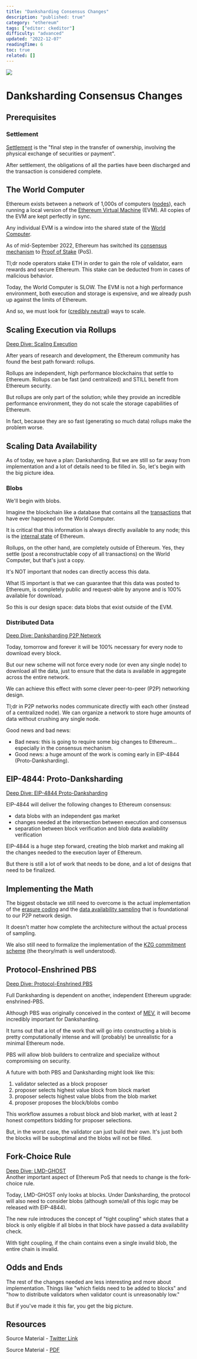 ```yaml
---
title: "Danksharding Consensus Changes"
description: "published: true"
category: "ethereum"
tags: ["editor: ckeditor"]
difficulty: "advanced"
updated: "2022-12-07"
readingTime: 6
toc: true
related: []
---
```


![](/images/consensus-changes-banner.jpeg)

# Danksharding Consensus Changes

## Prerequisites

### Settlement

[Settlement](https://inevitableeth.com/home/concepts/settlement) is the "final step in the transfer of ownership, involving the physical exchange of securities or payment". 

After settlement, the obligations of all the parties have been discharged and the transaction is considered complete. 

## The World Computer

Ethereum exists between a network of 1,000s of computers ([nodes](https://inevitableeth.com/home/ethereum/network/node)), each running a local version of the [Ethereum Virtual Machine](https://inevitableeth.com/home/ethereum/evm) (EVM). All copies of the EVM are kept perfectly in sync. 

Any individual EVM is a window into the shared state of the [World Computer](https://inevitableeth.com/home/ethereum/world-computer).

As of mid-September 2022, Ethereum has switched its [consensus mechanism](/ethereum/network/consensus) to [Proof of Stake](/ethereum/network/consensus/pos) (PoS).

Tl;dr node operators stake ETH in order to gain the role of validator, earn rewards and secure Ethereum. This stake can be deducted from in cases of malicious behavior.

Today, the World Computer is SLOW. The EVM is not a high performance environment, both execution and storage is expensive, and we already push up against the limits of Ethereum.

And so, we must look for ([credibly neutral](/concepts/credible-neutrality)) ways to scale.

## Scaling Execution via Rollups

[Deep Dive: Scaling Execution](/ethereum/upgrades/scaling/execution)

After years of research and development, the Ethereum community has found the best path forward: rollups.

Rollups are independent, high performance blockchains that settle to Ethereum. Rollups can be fast (and centralized) and STILL benefit from Ethereum security.

But rollups are only part of the solution; while they provide an incredible performance environment, they do not scale the storage capabilities of Ethereum.

In fact, because they are so fast (generating so much data) rollups make the problem worse.

## Scaling Data Availability

As of today, we have a plan: Danksharding. But we are still so far away from implementation and a lot of details need to be filled in. So, let's begin with the big picture idea. 

### Blobs

We'll begin with blobs.

Imagine the blockchain like a database that contains all the [transactions](/ethereum/blockchain/transaction) that have ever happened on the World Computer. 

It is critical that this information is always directly available to any node; this is the [internal state](/ethereum/evm/state-machine) of Ethereum.

Rollups, on the other hand, are completely outside of Ethereum. Yes, they settle (post a reconstructable copy of all transactions) on the World Computer, but that's just a copy.

It's NOT important that nodes can directly access this data.

What IS important is that we can guarantee that this data was posted to Ethereum, is completely public and request-able by anyone and is 100% available for download.

So this is our design space: data blobs that exist outside of the EVM.

### Distributed Data

[Deep Dive: Danksharding P2P Network](/ethereum/upgrades/scaling/data/p2p-network)

Today, tomorrow and forever it will be 100% necessary for every node to download every block. 

But our new scheme will not force every node (or even any single node) to download all the data, just to ensure that the data is available in aggregate across the entire network.

We can achieve this effect with some clever peer-to-peer (P2P) networking design. 

Tl;dr in P2P networks nodes communicate directly with each other (instead of a centralized node). We can organize a network to store huge amounts of data without crushing any single node.

Good news and bad news:

*   Bad news: this is going to require some big changes to Ethereum... especially in the consensus mechanism.
*   Good news: a huge amount of the work is coming early in EIP-4844 (Proto-Danksharding).

## EIP-4844: Proto-Danksharding

[Deep Dive: EIP-4844 Proto-Danksharding](/ethereum/upgrades/scaling/data/proto-danksharding)

EIP-4844 will deliver the following changes to Ethereum consensus: 

*   data blobs with an independent gas market 
*   changes needed at the intersection between execution and consensus 
*   separation between block verification and blob data availability verification

EIP-4844 is a huge step forward, creating the blob market and making all the changes needed to the execution layer of Ethereum.

But there is still a lot of work that needs to be done, and a lot of designs that need to be finalized.

## Implementing the Math

The biggest obstacle we still need to overcome is the actual implementation of the [erasure coding](/concepts/polynomial-encoding/erasure-code) and the [data availability sampling](/ethereum/upgrades/scaling/data/p2p-network/data-availability-sampling) that is foundational to our P2P network design. 

It doesn't matter how complete the architecture without the actual process of sampling.

We also still need to formalize the implementation of the [KZG commitment scheme](/concepts/kzg-commitment) (the theory/math is well understood). 

## Protocol-Enshrined PBS

[Deep Dive: Protocol-Enshrined PBS](/ethereum/upgrades/pbs)

Full Danksharding is dependent on another, independent Ethereum upgrade: enshrined-PBS.

Although PBS was originally conceived in the context of [MEV](/concepts/mev), it will become incredibly important for Danksharding.

It turns out that a lot of the work that will go into constructing a blob is pretty computationally intense and will (probably) be unrealistic for a minimal Ethereum node.

PBS will allow blob builders to centralize and specialize without compromising on security.

A future with both PBS and Danksharding might look like this: 

1.  validator selected as a block proposer 
2.  proposer selects highest value block from block market 
3.  proposer selects highest value blobs from the blob market 
4.  proposer proposes the block/blobs combo

This workflow assumes a robust block and blob market, with at least 2 honest competitors bidding for proposer selections. 

But, in the worst case, the validator can just build their own. It's just both the blocks will be suboptimal and the blobs will not be filled.

## Fork-Choice Rule

[Deep Dive: LMD-GHOST](/ethereum/network/consensus/lmd-ghost)  
Another important aspect of Ethereum PoS that needs to change is the fork-choice rule.

Today, LMD-GHOST only looks at blocks. Under Danksharding, the protocol will also need to consider blobs (although some/all of this logic may be released with EIP-4844).

The new rule introduces the concept of "tight coupling" which states that a block is only eligible if all blobs in that block have passed a data availability check. 

With tight coupling, if the chain contains even a single invalid blob, the entire chain is invalid.

## Odds and Ends

The rest of the changes needed are less interesting and more about implementation. Things like "which fields need to be added to blocks" and "how to distribute validators when validator count is unreasonably low." 

But if you've made it this far, you get the big picture.

## Resources

Source Material - [Twitter Link](https://twitter.com/SalomonCrypto/status/1585298274478542848)

Source Material - [PDF](/twitter-pdf-2022-10-26_danksharding_consensus_updates.pdf)
